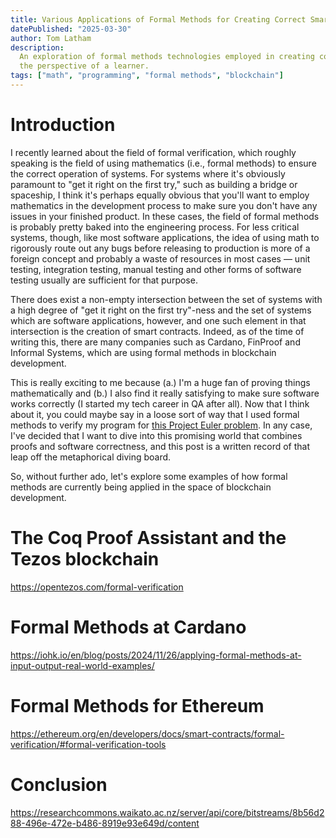 ```yaml
---
title: Various Applications of Formal Methods for Creating Correct Smart Contracts
datePublished: "2025-03-30"
author: Tom Latham
description:
  An exploration of formal methods technologies employed in creating correct smart contracts, from
  the perspective of a learner.
tags: ["math", "programming", "formal methods", "blockchain"]
---
```


# Introduction

I recently learned about the field of formal verification, which roughly speaking is the field of
using mathematics (i.e., formal methods) to ensure the correct operation of systems. For systems
where it's obviously paramount to "get it right on the first try," such as building a bridge or
spaceship, I think it's perhaps equally obvious that you'll want to employ mathematics in the
development process to make sure you don't have any issues in your finished product. In these cases,
the field of formal methods is probably pretty baked into the engineering process. For less critical
systems, though, like most software applications, the idea of using math to rigorously route out any
bugs before releasing to production is more of a foreign concept and probably a waste of resources
in most cases — unit testing, integration testing, manual testing and other forms of software
testing usually are sufficient for that purpose.

There does exist a non-empty intersection between the set of systems with a high degree of "get it
right on the first try"-ness and the set of systems which are software applications, however, and
one such element in that intersection is the creation of smart contracts. Indeed, as of the time of
writing this, there are many companies such as Cardano, FinProof and Informal Systems, which are
using formal methods in blockchain development.

This is really exciting to me because (a.) I'm a huge fan of proving things mathematically and (b.)
I also find it really satisfying to make sure software works correctly (I started my tech career in
QA after all). Now that I think about it, you could maybe say in a loose sort of way that I used
formal methods to verify my program for
[this Project Euler problem](../pe-even-fibonacci-numbers-2/pe-even-fibonacci-numbers-2.mdx). In any
case, I've decided that I want to dive into this promising world that combines proofs and software
correctness, and this post is a written record of that leap off the metaphorical diving board.

So, without further ado, let's explore some examples of how formal methods are currently being
applied in the space of blockchain development.

# The Coq Proof Assistant and the Tezos blockchain

https://opentezos.com/formal-verification

# Formal Methods at Cardano

https://iohk.io/en/blog/posts/2024/11/26/applying-formal-methods-at-input-output-real-world-examples/

# Formal Methods for Ethereum

https://ethereum.org/en/developers/docs/smart-contracts/formal-verification/#formal-verification-tools

# Conclusion

https://researchcommons.waikato.ac.nz/server/api/core/bitstreams/8b56d288-496e-472e-b486-8919e93e649d/content
